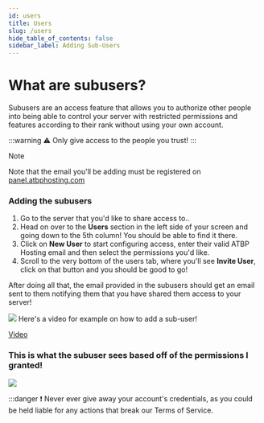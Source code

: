 ```yaml
---
id: users
title: Users
slug: /users
hide_table_of_contents: false
sidebar_label: Adding Sub-Users
---
```


# What are subusers?

Subusers are an access feature that allows you to authorize other people into being able to control your server with restricted permissions and features according to their rank without using your own account.

:::warning
⚠ Only give access to the people you trust!
:::

> [!NOTE]
> Note that the email you'll be adding must be registered on [panel.atbphosting.com](http://panel.atbphosting.com)

###

### Adding the subusers

1.  Go to the server that you'd like to share access to..
2.  Head on over to the **Users** section in the left side of your screen and going down to the 5th column! You should be able to find it there.
3.  Click on **New User** to start configuring access, enter their valid ATBP Hosting email and then select the permissions you'd like.
4.  Scroll to the very bottom of the users tab, where you'll see **Invite User**, click on that button and you should be good to go!

After doing all that, the email provided in the subusers should get an email sent to them notifying them that you have shared them access to your server!

![](./Email.jpg)
Here's a video for example on how to add a sub-user!

[Video](./Tutorial.mp4)

### This is what the subuser sees based off of the permissions I granted!

![](./povlewis.PNG)

:::danger
❗ Never ever give away your account's credentials, as you could be held liable for any actions that break our Terms of Service.
